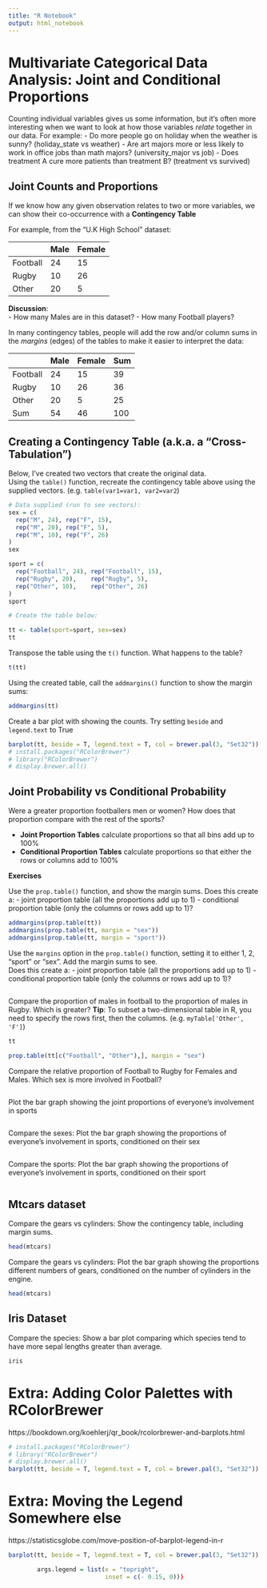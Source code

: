```yaml
---
title: "R Notebook"
output: html_notebook
---
```




# Multivariate Categorical Data Analysis: Joint and Conditional Proportions


Counting individual variables gives us some information, but it's often more interesting
when we want to look at how those variables *relate* together in our data.  For example:
  - Do more people go on holiday when the weather is sunny?  (holiday_state vs weather)
  - Are art majors more or less likely to work in office jobs than math majors? (university_major vs job)
  - Does treatment A cure more patients than treatment B? (treatment vs survived)


## Joint Counts and Proportions

If we know how any given observation relates to two or more variables, we can 
show their co-occurrence with a **Contingency Table**

For example, from the "U.K High School" dataset:

|          | Male | Female |
|----------|------|--------|
| Football | 24   | 15     |
| Rugby    | 10   | 26     |
| Other    | 20   | 5      |


**Discussion**:  
  - How many Males are in this dataset?
  - How many Football players?


In many contingency tables, people will add the row and/or column sums in the *margins* (edges)
of the tables to make it easier to interpret the data:

|          | Male | Female | Sum |
|----------|------|--------|-----|
| Football | 24   | 15     | 39  |
| Rugby    | 10   | 26     | 36  |
| Other    | 20   | 5      | 25  |
| Sum      | 54   | 46     | 100 |



## Creating a Contingency Table (a.k.a. a "Cross-Tabulation")

Below, I've created two vectors that create the original data.  
Using the `table()` function, recreate the contingency table above using the
supplied vectors.  (e.g. `table(var1=var1, var2=var2`)
```r

# Data supplied (run to see vectors):
sex = c(
  rep("M", 24), rep("F", 15), 
  rep("M", 20), rep("F", 5), 
  rep("M", 10), rep("F", 26)
)
sex

sport = c(
  rep("Football", 24), rep("Football", 15), 
  rep("Rugby", 20),    rep("Rugby", 5), 
  rep("Other", 10),    rep("Other", 26)
)
sport

# Create the table below:

tt <- table(sport=sport, sex=sex)
tt
```


Transpose the table using the `t()` function.  What happens to the table?
```r
t(tt)
```


Using the created table, call the `addmargins()` function to show the margin sums:
```r
addmargins(tt)
```



Create a bar plot with showing the counts.  Try setting `beside` and `legend.text` to True
```r
barplot(tt, beside = T, legend.text = T, col = brewer.pal(3, "Set32"))
# install.packages("RColorBrewer")
# library("RColorBrewer")
# display.brewer.all()
```



## Joint Probability vs Conditional Probability


Were a greater proportion footballers men or women? How does that proportion
compare with the rest of the sports?

  - **Joint Proportion Tables** calculate proportions so that all bins add up to 100%
  - **Conditional Proportion Tables** calculate proportions so that either the rows or columns add to 100%



**Exercises**

Use the `prop.table()` function, and show the margin sums.  Does this create a:
  - joint proportion table (all the proportions add up to 1)
  - conditional proportion table (only the columns or rows add up to 1)?
```r
addmargins(prop.table(tt))
addmargins(prop.table(tt, margin = "sex"))
addmargins(prop.table(tt, margin = "sport"))
```


Use the `margins` option in the `prop.table()` function, 
setting it to either 1, 2, "sport" or "sex".  Add the margin sums to see.  
Does this create a:
  - joint proportion table (all the proportions add up to 1)
  - conditional proportion table (only the columns or rows add up to 1)?
```r

```


Compare the proportion of males in football to the proportion of males in Rugby.
Which is greater?
**Tip**: To subset a two-dimensional table in R, you need to specify the rows first, then the columns.
(e.g. `myTable['Other', 'F']`)
```r
tt
```

```r
prop.table(tt[c("Football", "Other"),], margin = "sex")
```



Compare the relative proportion of Football to Rugby for Females and Males.
Which sex is more involved in Football?
```r

```


Plot the bar graph showing the joint proportions of everyone's involvement in sports
```r

```


Compare the sexes: Plot the bar graph showing the proportions of everyone's involvement in sports,
conditioned on their sex
```r

```


Compare the sports: Plot the bar graph showing the proportions of everyone's involvement in sports,
conditioned on their sport
```r

```



## Mtcars dataset

Compare the gears vs cylinders: Show the contingency table, including margin sums.
```r
head(mtcars)
```


Compare the gears vs cylinders: Plot the bar graph showing the proportions different 
numbers of gears, conditioned on the number of cylinders in the engine.
```r
head(mtcars)
```


## Iris Dataset

Compare the species: Show a bar plot comparing which species tend to have more sepal lengths
greater than average.
```r
iris
```



# Extra: Adding Color Palettes with RColorBrewer

https://bookdown.org/koehlerj/qr_book/rcolorbrewer-and-barplots.html

```r
# install.packages("RColorBrewer")
# library("RColorBrewer")
# display.brewer.all()
barplot(tt, beside = T, legend.text = T, col = brewer.pal(3, "Set32"))
```


# Extra: Moving the Legend Somewhere else

https://statisticsglobe.com/move-position-of-barplot-legend-in-r

```r
barplot(tt, beside = T, legend.text = T, col = brewer.pal(3, "Set32"))

        args.legend = list(x = "topright",
                           inset = c(- 0.15, 0)))
```

